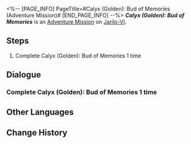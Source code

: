 <%-- [PAGE_INFO]
PageTitle=#Calyx (Golden): Bud of Memories (Adventure Mission)#
[END_PAGE_INFO] --%>
{{Stub|Dialogue.}}
{{Mission Infobox
|id            = 4010122
|title         = Calyx (Golden): Bud of Memories
|image         = <!--Mission Calyx (Golden) Bud of Memories (Adventure Mission).png-->
|type          = Adventure
|event_name    = 
|chapter       = 
|requirements  = [[Adventure Mission]] ''[[Calyx (Golden): Bud of Memories]]'' completed
|summary       = <!--official mission summary from Fate's Atlas-->
|characters    = Trailblazer
|startLocation = [[Jarilo-VI]] - [[Outlying Snow Plains]]
|world         = Jarilo-VI
|area          = Outlying Snow Plains
|prev          = 
|next          = 
|rewards       = Sparse Aether*3; Credit*2,000
}}
'''''Calyx (Golden): Bud of Memories''''' is an [[Adventure Mission]] on [[Jarilo-VI]].

==Steps==
# Complete Calyx (Golden): Bud of Memories 1 time

<!--
==Gameplay Notes==

--><!--
==Trial Character==

-->
==Dialogue==
{{Stub Dialogue}}
===Complete Calyx (Golden): Bud of Memories 1 time{{subst:void|<!--401012201-->}}===
{{Mission Description|type=adventure|location=Outlying Snow Plains|Complete Calyx (Golden): Bud of Memories and claim the rewards.}}
{{Dialogue Start}}
{{Dialogue End}}

==Other Languages==
{{Other Languages
|en   = Calyx (Golden): Bud of Memories
|zhs  = 「拟造花萼（金）&nbsp;•&nbsp;回忆之蕾」
|zht  = 「擬造花萼（金）•回憶之蕾」
|ja   = 「疑似花萼（金）・回憶の蕾」
|ko   = 「모조 꽃받침(금) • 추억의 봉오리」
|es   = Cáliz (oro): Flor de los recuerdos
|fr   = Calice doré : Bourgeon des Mémoires
|ru   = Чашелист (золотой): Бутон воспоминаний
|th   = Calyx (Golden): ช่อแห่งความทรงจำ
|vi   = "Đài Hoa Nhân Tạo (Vàng) - Nụ Hoa Ký Ức"
|de   = Blütenkelch (Golden): Knospe der Erinnerungen
|id   = "Calyx (Golden): Bud of Memories"
|pt   = Cálice (Dourado): Botão de Memórias
}}

==Change History==
{{Change History|1.0}}

